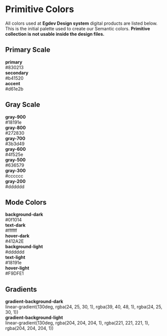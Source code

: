 
<Meta title="Design System/Primitive Colors" />

<h1 style={{ color: '#d61e2b' }}>Primitive Colors</h1>
<p>
  All colors used at <strong>Egdev Design system</strong> digital products are listed below.
  This is the initial palette used to create our Semantic colors.
  <strong>Primitive collection is not usable inside the design files.</strong>
</p>

<h2 style={{ paddingBottom: '24px', marginTop: '24px', marginBottom: '24px', color: '#d61e2b' }}>Primary Scale</h2>
<div style={{
  display: 'flex',
  flexWrap: 'wrap',
  gap: '1.5rem',
  marginBottom: '3rem'
}}>
  <div style={{ flex: '1', display: 'flex', flexDirection: 'column', gap: '8px' }}>
    <div style={{ height: '60px', borderRadius: '8px', background: '#830213' }}></div>
    <div style={{ color: 'white' }}><strong>primary</strong></div>
    <div style={{ color: '#636579' }}>#830213</div>
  </div>
 <div style={{ flex: '1', display: 'flex', flexDirection: 'column', gap: '8px' }}>
    <div style={{ height: '60px', borderRadius: '8px', background: '#b41520' }}></div>
    <div style={{ color: 'white' }}><strong>secondary</strong></div>
    <div style={{ color: '#636579' }}>#b41520</div>
  </div>
  <div style={{ flex: '1', display: 'flex', flexDirection: 'column', gap: '8px' }}>
    <div style={{ height: '60px', borderRadius: '8px', background: '#d61e2b' }}></div>
    <div style={{ color: 'white' }}><strong>accent</strong></div>
    <div style={{ color: '#636579' }}>#d61e2b</div>
  </div>
</div>

<h2 style={{ paddingBottom: '24px', marginTop: '24px', marginBottom: '24px', color: '#d61e2b' }}>Gray Scale</h2>
<div style={{
  display: 'flex',
  flexWrap: 'wrap',
  gap: '1.5rem',
  marginBottom: '3rem'
}}>
  <div style={{ flex: '1', display: 'flex', flexDirection: 'column', gap: '8px' }}>
    <div style={{ height: '60px', borderRadius: '8px', background: '#18191e' }}></div>
    <div style={{ color: 'white' }}><strong>gray-900</strong></div>
    <div style={{ color: '#636579' }}>#18191e</div>
  </div>
  <div style={{ flex: '1', display: 'flex', flexDirection: 'column', gap: '8px' }}>
    <div style={{ height: '60px', borderRadius: '8px', background: '#272830' }}></div>
    <div style={{ color: 'white' }}><strong>gray-800</strong></div>
    <div style={{ color: '#636579' }}>#272830</div>
  </div>
  <div style={{ flex: '1', display: 'flex', flexDirection: 'column', gap: '8px' }}>
    <div style={{ height: '60px', borderRadius: '8px', background: '#3b3d49' }}></div>
    <div style={{ color: 'white' }}><strong>gray-700</strong></div>
    <div style={{ color: '#636579' }}>#3b3d49</div>
  </div>
  <div style={{ flex: '1', display: 'flex', flexDirection: 'column', gap: '8px' }}>
    <div style={{ height: '60px', borderRadius: '8px', background: '#4f525e' }}></div>
    <div style={{ color: 'white' }}><strong>gray-600</strong></div>
    <div style={{ color: '#636579' }}>#4f525e</div>
  </div>
  <div style={{ flex: '1', display: 'flex', flexDirection: 'column', gap: '8px' }}>
    <div style={{ height: '60px', borderRadius: '8px', background: '#636579' }}></div>
    <div style={{ color: 'white' }}><strong>gray-500</strong></div>
    <div style={{ color: '#636579' }}>#636579</div>
  </div>
  <div style={{ flex: '1', display: 'flex', flexDirection: 'column', gap: '8px' }}>
    <div style={{ height: '60px', borderRadius: '8px', background: '#cccccc' }}></div>
    <div style={{ color: 'white' }}><strong>gray-300</strong></div>
    <div style={{ color: '#636579' }}>#cccccc</div>
  </div>
  <div style={{ flex: '1', display: 'flex', flexDirection: 'column', gap: '8px' }}>
    <div style={{ height: '60px', borderRadius: '8px', background: '#dddddd' }}></div>
    <div style={{ color: 'white' }}><strong>gray-200</strong></div>
    <div style={{ color: '#636579' }}>#dddddd</div>
  </div>
</div>

<h2 style={{ paddingBottom: '24px', marginTop: '24px', marginBottom: '24px', color: '#d61e2b' }}>Mode Colors</h2>
<div style={{
  display: 'flex',
  flexWrap: 'wrap',
  gap: '1.5rem',
  marginBottom: '3rem'
}}>
  <div style={{ flex: '1', display: 'flex', flexDirection: 'column', gap: '8px' }}>
    <div style={{ height: '60px', borderRadius: '8px', background: '#0f1014' }}></div>
    <div style={{ color: 'white' }}>
      <strong>background-dark</strong>
    </div>
    <div style={{ color: '#636579' }}>#0f1014</div>
  </div>
  <div style={{ flex: '1', display: 'flex', flexDirection: 'column', gap: '8px' }}>
    <div style={{ height: '60px', borderRadius: '8px', background: '#ffffff', border: '1px solid #ddd' }}></div>
    <div style={{ color: 'white' }}>
      <strong>text-dark</strong>
    </div>
    <div style={{ color: '#636579' }}>#ffffff</div>
  </div>
  <div style={{ flex: '1', display: 'flex', flexDirection: 'column', gap: '8px' }}>
    <div style={{ height: '60px', borderRadius: '8px', background: '#412A2E' }}></div>
    <div style={{ color: 'white' }}>
      <strong>hover-dark</strong>
    </div>
    <div style={{ color: '#636579' }}>#412A2E</div>
  </div>
  <div style={{ flex: '1', display: 'flex', flexDirection: 'column', gap: '8px' }}>
    <div style={{ height: '60px', borderRadius: '8px', background: '#dddddd' }}></div>
    <div style={{ color: 'white' }}>
      <strong>background-light</strong>
    </div>
    <div style={{ color: '#636579' }}>#dddddd</div>
  </div>
  <div style={{ flex: '1', display: 'flex', flexDirection: 'column', gap: '8px' }}>
    <div style={{ height: '60px', borderRadius: '8px', background: '#18191e' }}></div>
    <div style={{ color: 'white' }}>
      <strong>text-light</strong>
    </div>
    <div style={{ color: '#636579' }}>#18191e</div>
  </div>
  <div style={{ flex: '1', display: 'flex', flexDirection: 'column', gap: '8px' }}>
    <div style={{ height: '60px', borderRadius: '8px', background: '#F9DFE1' }}></div>
    <div style={{ color: 'white' }}>
      <strong>hover-light</strong>
    </div>
    <div style={{ color: '#636579' }}>#F9DFE1</div>
  </div>
</div>
<h2 style={{ paddingBottom: '24px', marginTop: '24px', marginBottom: '24px', color: '#d61e2b' }}>Gradients</h2>
<div style={{
  display: 'flex',
  flexWrap: 'wrap',
  gap: '1.5rem',
  marginBottom: '3rem'
}}>
  <div style={{
    width: '240px',
    display: 'flex',
    flexDirection: 'column',
    gap: '8px'
  }}>
    <div style={{
      height: '60px',
      borderRadius: '8px',
      background: 'linear-gradient(130deg,rgba(15, 16, 20, 1) 0%, rgba(24, 25, 30, 1) 50%, rgba(15, 16, 20, 1) 100%)'
    }}></div>
    <div style={{ color: 'white' }}>
      <strong>gradient-background-dark</strong>
    </div>
    <div style={{ color: '#636579', fontSize: '12px' }}>
      linear-gradient(130deg, rgba(24, 25, 30, 1), rgba(39, 40, 48, 1), rgba(24, 25, 30, 1))
    </div>
  </div>

  <div style={{
    width: '240px',
    display: 'flex',
    flexDirection: 'column',
    gap: '8px'
  }}>
    <div style={{
      height: '60px',
      borderRadius: '8px',
      background: 'linear-gradient(130deg, rgba(204, 204, 204, 1) 0%, rgba(221, 221, 221, 1) 50%, rgba(204, 204, 204, 1) 100%)',
      border: '1px solid #ccc'
    }}></div>
    <div style={{ color: 'white' }}>
      <strong>gradient-background-light</strong>
    </div>
    <div style={{ color: '#636579', fontSize: '12px' }}>
      linear-gradient(130deg, rgba(204, 204, 204, 1), rgba(221, 221, 221, 1), rgba(204, 204, 204, 1))
    </div>
  </div>
</div>